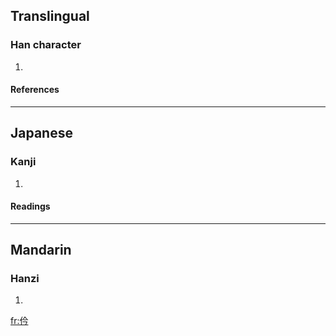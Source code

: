 ==Translingual==
===Han character===
{{Han char|rad=人|as=04|sn=6|four=2822<sub>7</sub>|canj=人人戈弓 (OOIN)}}
# {{defn|Han}}
====References====
{{Han ref|kx=0094.090|dkj=00401|dj=0200.010|hdz=10124.110|uh=4EF1|ud=20209|bh=C9B0|bd=51632}}
----
==Japanese==
===Kanji===
{{ja-kanji|grade=|rs=人04}}
# {{defn|Japanese}}
====Readings====
{{ja-readings|on=[[けん]] (ken), [[げん]] (gen), [[きょう]] (kyō), [[きん]] (kin), [[ごん]] (gon)|kun=[[ほこる]] (hokoru), [[つつしむ]] (tsutsushimu)}}
----
==Mandarin==
===Hanzi===
{{cmn-hanzi|pin=[[pí]] (pi2), [[qián]] (qian2)|wg=p'i<sup>2</sup>, ch'ien<sup>2</sup>}}
# {{defn|Mandarin}}

[[fr:仱]]